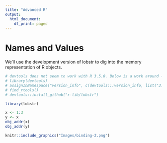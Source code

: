```yaml
---
title: "Advanced R"
output:
  html_document:
    df_print: paged
---
```


# Names and Values
We'll use the development version of lobstr to dig into the memory representation of R objects.

```r
# devtools does not seem to work with R 3.5.0. Below is a work around - see https://github.com/r-lib/devtools/issues/1772
# library(devtools)
# assignInNamespace("version_info", c(devtools:::version_info, list("3.5" = list(version_min = "3.3.0", version_max = "99.99.99", path = "bin"))), "devtools")
# find_rtools()
# devtools::install_github("r-lib/lobstr")
```

```r
library(lobstr)
```

```r
x <- 1:3
y <- x
obj_addr(x)
obj_addr(y)
```


```r
knitr::include_graphics("Images/binding-2.png")
```






